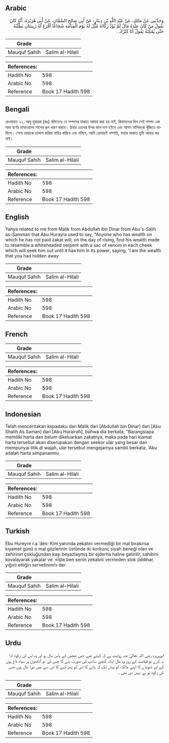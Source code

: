 ## Arabic


<div dir="rtl" lang="ar" style={{fontSize:'larger',backgroundColor:'#f8f9fa',padding:20}}>
وَحَدَّثَنِي عَنْ مَالِكٍ، عَنْ عَبْدِ اللَّهِ بْنِ دِينَارٍ، عَنْ أَبِي صَالِحٍ السَّمَّانِ، عَنْ أَبِي هُرَيْرَةَ، أَنَّهُ كَانَ يَقُولُ مَنْ كَانَ عِنْدَهُ مَالٌ لَمْ يُؤَدِّ زَكَاتَهُ مُثِّلَ لَهُ يَوْمَ الْقِيَامَةِ شُجَاعًا أَقْرَعَ لَهُ زَبِيبَتَانِ يَطْلُبُهُ حَتَّى يُمْكِنَهُ يَقُولُ أَنَا كَنْزُكَ ‏.‏
</div>
<div style={{backgroundColor:'#f8f9fa',padding:20, marginBottom: 10}}><table> <thead> <tr> <th>Grade</th> <th></th> </tr> </thead> <tbody> <tr><td>Mauquf Sahih</td><td>Salim al-Hilali</td></tr></tbody></table><table> <thead> <tr> <th>References:</th> <th></th> </tr> </thead> <tbody><tr><td>Hadith No</td><td>598</td></tr><tr><td>Arabic No</td><td>598</td></tr><tr><td>Reference</td><td>Book 17 Hadith 598</td></tr></tbody></table></div>

## Bengali


<div dir="ltr" lang="bn" style={{fontSize:'larger',backgroundColor:'#f8f9fa',padding:20}}>
রেওয়ায়ত ২২. আবু হুরায়রা (রাঃ) বলিতেনঃ যে সম্পদের যাকাত আদায় করা হয় নাই, কিয়ামতের দিন সেই সম্পদ এক সাদা বর্ণের মাথাওয়ালা সাপের রূপ ধারণ করবে। উহার চোখের উপর কাল দাগ হইবে এবং আপন মালিককে খুঁজিতে থাকিবে। শেষে তাহাকে তালাশ করিয়া বাহির করিবে এবং বলিবে, আমি তোমারই সম্পত্তি, যাহার যাকাত তুমি আদায় কর নাই।
</div>
<div style={{backgroundColor:'#f8f9fa',padding:20, marginBottom: 10}}><table> <thead> <tr> <th>Grade</th> <th></th> </tr> </thead> <tbody> <tr><td>Mauquf Sahih</td><td>Salim al-Hilali</td></tr></tbody></table><table> <thead> <tr> <th>References:</th> <th></th> </tr> </thead> <tbody><tr><td>Hadith No</td><td>598</td></tr><tr><td>Arabic No</td><td>598</td></tr><tr><td>Reference</td><td>Book 17 Hadith 598</td></tr></tbody></table></div>

## English


<div dir="ltr" lang="en" style={{fontSize:'larger',backgroundColor:'#f8f9fa',padding:20}}>
Yahya related to me from Malik from Abdullah ibn Dinar from Abu's-Salih as-Samman that Abu Hurayra used to say, "Anyone who has wealth on which he has not paid zakat will, on the day of rising, find his wealth made to resemble a whiteheaded serpent with a sac of venom in each cheek which will seek him out until it has him in its power, saying, 'I am the wealth that you had hidden away
</div>
<div style={{backgroundColor:'#f8f9fa',padding:20, marginBottom: 10}}><table> <thead> <tr> <th>Grade</th> <th></th> </tr> </thead> <tbody> <tr><td>Mauquf Sahih</td><td>Salim al-Hilali</td></tr></tbody></table><table> <thead> <tr> <th>References:</th> <th></th> </tr> </thead> <tbody><tr><td>Hadith No</td><td>598</td></tr><tr><td>Arabic No</td><td>598</td></tr><tr><td>Reference</td><td>Book 17 Hadith 598</td></tr></tbody></table></div>

## French


<div dir="ltr" lang="fr" style={{fontSize:'larger',backgroundColor:'#f8f9fa',padding:20}}>

</div>
<div style={{backgroundColor:'#f8f9fa',padding:20, marginBottom: 10}}><table> <thead> <tr> <th>Grade</th> <th></th> </tr> </thead> <tbody> <tr><td>Mauquf Sahih</td><td>Salim al-Hilali</td></tr></tbody></table><table> <thead> <tr> <th>References:</th> <th></th> </tr> </thead> <tbody><tr><td>Hadith No</td><td>598</td></tr><tr><td>Arabic No</td><td>598</td></tr><tr><td>Reference</td><td>Book 17 Hadith 598</td></tr></tbody></table></div>

## Indonesian


<div dir="ltr" lang="id" style={{fontSize:'larger',backgroundColor:'#f8f9fa',padding:20}}>
Telah menceritakan kepadaku dari Malik dari [Abdullah bin Dinar] dari [Abu Shalih As Saman] dari [Abu Hurairah], bahwa dia berkata, "Barangsiapa memiliki harta dan belum dikeluarkan zakatnya, maka pada hari kiamat harta tersebut akan diserupakan dengan seekor ular yang besar dan mempunyai titik di wajah, ular tersebut mengejarnya sambil berkata; 'Aku adalah harta simpananmu
</div>
<div style={{backgroundColor:'#f8f9fa',padding:20, marginBottom: 10}}><table> <thead> <tr> <th>Grade</th> <th></th> </tr> </thead> <tbody> <tr><td>Mauquf Sahih</td><td>Salim al-Hilali</td></tr></tbody></table><table> <thead> <tr> <th>References:</th> <th></th> </tr> </thead> <tbody><tr><td>Hadith No</td><td>598</td></tr><tr><td>Arabic No</td><td>598</td></tr><tr><td>Reference</td><td>Book 17 Hadith 598</td></tr></tbody></table></div>

## Turkish


<div dir="ltr" lang="tr" style={{fontSize:'larger',backgroundColor:'#f8f9fa',padding:20}}>
Ebu Hureyre r.a.'den: Kim yanında zekatını vermediği bir mal bırakırsa kıyamet günü o mal gözlerinin üstünde iki korkunç siyah beneği olan ve zehirinin çokluğundan kaşı beyazlaşmış bir ejderha haline getirilir, sahibini kovalayarak yakalar ve: «İşte ben senin zekatını vermeden stok (iddihar, yığın) ettiğin servetinim!» der
</div>
<div style={{backgroundColor:'#f8f9fa',padding:20, marginBottom: 10}}><table> <thead> <tr> <th>Grade</th> <th></th> </tr> </thead> <tbody> <tr><td>Mauquf Sahih</td><td>Salim al-Hilali</td></tr></tbody></table><table> <thead> <tr> <th>References:</th> <th></th> </tr> </thead> <tbody><tr><td>Hadith No</td><td>598</td></tr><tr><td>Arabic No</td><td>598</td></tr><tr><td>Reference</td><td>Book 17 Hadith 598</td></tr></tbody></table></div>

## Urdu


<div dir="rtl" lang="ur" style={{fontSize:'larger',backgroundColor:'#f8f9fa',padding:20}}>
ابوہریرہ رضی اللہ تعالیٰ عنہ روایت ہے کہ کہتے تھے جس شخص کے پاس مال ہو اور وہ اس کی زکوة ادا نہ کرے تو قیامت کے روز وہ مال ایک گنجے سانپ کی صورت بنے گا جس کی دو آنکھوں پر سیاہ داغ ہوں گے اور ڈھونڈے گا اپنے مالک کو یہاں تک کہ پائے گا اس کو پھر کہے گا اس سے میں تیرا مال ہوں جس کی زکوة تو نے نہیں دی تھی ۔
</div>
<div style={{backgroundColor:'#f8f9fa',padding:20, marginBottom: 10}}><table> <thead> <tr> <th>Grade</th> <th></th> </tr> </thead> <tbody> <tr><td>Mauquf Sahih</td><td>Salim al-Hilali</td></tr></tbody></table><table> <thead> <tr> <th>References:</th> <th></th> </tr> </thead> <tbody><tr><td>Hadith No</td><td>598</td></tr><tr><td>Arabic No</td><td>598</td></tr><tr><td>Reference</td><td>Book 17 Hadith 598</td></tr></tbody></table></div>